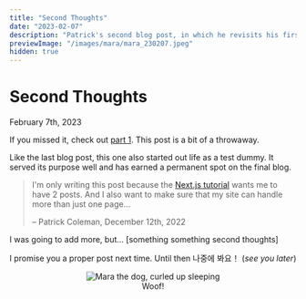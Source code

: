 ```yaml
---
title: "Second Thoughts"
date: "2023-02-07"
description: "Patrick's second blog post, in which he revisits his first blog post and has some second thoughts."
previewImage: "/images/mara/mara_230207.jpeg"
hidden: true
---
```



# Second Thoughts

<time dateTime={date} className="muted italic">
  February 7th, 2023
</time>

If you missed it, check out [part 1](/posts/first-thoughts). This post is a bit of a throwaway.

Like the last blog post, this one also started out life as a test dummy. It served its purpose well and has earned a permanent spot on the final blog.

> I'm only writing this post because the [Next.js tutorial](https://nextjs.org/learn/basics/data-fetching/blog-data) wants me to have 2 posts. And I also want to make sure that my site can handle more than just one page...
>
> – Patrick Coleman, December 12th, 2022

I was going to add more, but... [something something second thoughts]

I promise you a proper post next time. Until then 나중에 봐요！ (_see you later_)

<figure align="center">
  <Image
    src="/images/mara/mara_230207.jpeg"
    className="mx-auto"
    alt="Mara the dog, curled up sleeping"
    width={500}
    height={500}
  />
  <figcaption>Woof!</figcaption>
</figure>
